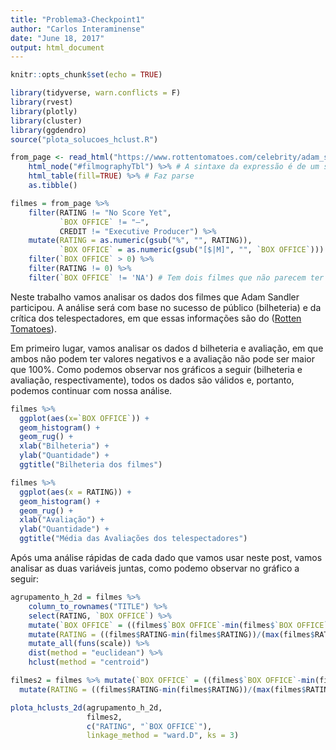 ```yaml
---
title: "Problema3-Checkpoint1"
author: "Carlos Interaminense"
date: "June 18, 2017"
output: html_document
---
```


```r
knitr::opts_chunk$set(echo = TRUE)
```

```r
library(tidyverse, warn.conflicts = F)
library(rvest)
library(plotly)
library(cluster)
library(ggdendro)
source("plota_solucoes_hclust.R")
```


```r
from_page <- read_html("https://www.rottentomatoes.com/celebrity/adam_sandler/") %>% 
    html_node("#filmographyTbl") %>% # A sintaxe da expressão é de um seletor à lá JQuery: https://rdrr.io/cran/rvest/man/html_nodes.html 
    html_table(fill=TRUE) %>% # Faz parse
    as.tibble()

filmes = from_page %>% 
    filter(RATING != "No Score Yet", 
           `BOX OFFICE` != "—", 
           CREDIT != "Executive Producer") %>%
    mutate(RATING = as.numeric(gsub("%", "", RATING)), 
           `BOX OFFICE` = as.numeric(gsub("[$|M]", "", `BOX OFFICE`))) %>%
    filter(`BOX OFFICE` > 0) %>%
    filter(RATING != 0) %>%
    filter(`BOX OFFICE` != 'NA') # Tem dois filmes que não parecem ter sido lançados no mundo todo
```

Neste trabalho vamos analisar os dados dos filmes que Adam Sandler participou. A análise será com base no sucesso de público (bilheteria) e da crítica dos telespectadores, em que essas informações são do ([Rotten Tomatoes](https://www.rottentomatoes.com/celebrity/adam_sandler/)).

Em primeiro lugar, vamos analisar os dados d bilheteria e avaliação, em que ambos não podem ter valores negativos e a avaliação não pode ser maior que 100%. Como podemos observar nos gráficos a seguir (bilheteria e avaliação, respectivamente), todos os dados são válidos e, portanto, podemos continuar com nossa análise.

```r
filmes %>%
  ggplot(aes(x=`BOX OFFICE`)) +
  geom_histogram() +
  geom_rug() +
  xlab("Bilheteria") +
  ylab("Quantidade") +
  ggtitle("Bilheteria dos filmes")
```


```r
filmes %>%
  ggplot(aes(x = RATING)) +
  geom_histogram() +
  geom_rug() +
  xlab("Avaliação") +
  ylab("Quantidade") +
  ggtitle("Média das Avaliações dos telespectadores")
```

Após uma análise rápidas de cada dado que vamos usar neste post, vamos analisar as duas variáveis juntas, como podemo observar no gráfico a seguir:

```r
agrupamento_h_2d = filmes %>% 
    column_to_rownames("TITLE") %>%
    select(RATING, `BOX OFFICE`) %>% 
    mutate(`BOX OFFICE` = ((filmes$`BOX OFFICE`-min(filmes$`BOX OFFICE`))/(max(filmes$`BOX OFFICE`)-min(filmes$`BOX OFFICE`)))) %>% 
    mutate(RATING = ((filmes$RATING-min(filmes$RATING))/(max(filmes$RATING)-min(filmes$RATING)))) %>%
    mutate_all(funs(scale)) %>% 
    dist(method = "euclidean") %>% 
    hclust(method = "centroid")

filmes2 = filmes %>% mutate(`BOX OFFICE` = ((filmes$`BOX OFFICE`-min(filmes$`BOX OFFICE`))/(max(filmes$`BOX OFFICE`)-min(filmes$`BOX OFFICE`)))) %>%
  mutate(RATING = ((filmes$RATING-min(filmes$RATING))/(max(filmes$RATING)-min(filmes$RATING))))

plota_hclusts_2d(agrupamento_h_2d, 
                 filmes2, 
                 c("RATING", "`BOX OFFICE`"), 
                 linkage_method = "ward.D", ks = 3)
```

